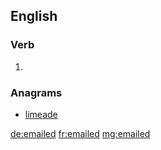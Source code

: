 ==English==

===Verb===
{{head|en|verb form}}

# {{en-past of|email}}

===Anagrams===
* [[limeade#English|limeade]]

[[de:emailed]]
[[fr:emailed]]
[[mg:emailed]]